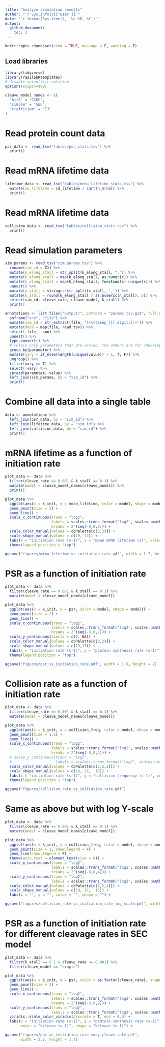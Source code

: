 ```yaml
---
title: "Analyze simulation results"
author: "`r Sys.info()[['user']]`"
date: "`r format(Sys.time(), '%d %B, %Y')`"
output: 
  github_document:
    toc: 2
---
```


```r
knitr::opts_chunk$set(echo = TRUE, message = F, warning = F)
```

## Load libraries
```r
library(tidyverse)
library(rasilabRtemplates)
# disable scientific notation
options(scipen=999)

cleave_model_names <- c(
  "hit5" = "CSEC",
  "simple" = "SEC",
  "trafficjam" = "TJ"
)
```

# Read protein count data

```r
psr_data <- read_tsv("tables/psr_stats.tsv") %>% 
  print()
```

# Read mRNA lifetime data

```r
lifetime_data <- read_tsv("tables/mrna_lifetime_stats.tsv") %>% 
  mutate(se_lifetime = sd_lifetime / sqrt(n_mrna)) %>% 
  print()
```

# Read mRNA lifetime data

```r
collision_data <- read_tsv("tables/collision_stats.tsv") %>% 
  print()
```

# Read simulation parameters

```r
sim_params <- read_tsv("sim.params.tsv") %>% 
  rename(sim_id = X1) %>% 
  mutate(k_elong_stall = str_split(k_elong_stall, ",")) %>%
  mutate(k_elong_stall = map(k_elong_stall, as.numeric)) %>%
  mutate(k_elong_stall = map(k_elong_stall, function(x) unique(x))) %>%
  unnest() %>%
  mutate(x_stall = stringr::str_split(x_stall, ',')) %>%
  mutate(k_stall = round(k_elong_stall / as.numeric(n_stall), 2)) %>%
  select(sim_id, cleave_rate, cleave_model, k_stall) %>%
  print()

annotations <- list.files("output/", pattern = "params.tsv.gz$", full.names = T) %>%
  enframe("sno", "file") %>%
  mutate(sim_id = str_extract(file, "(?<=tasep_)[[:digit:]]+")) %>%
  mutate(data = map(file, read_tsv)) %>%
  select(-file, -sno) %>%
  unnest() %>%
  type_convert() %>%
  # retain only parameters that are varied, the others are for checking
  group_by(parameter) %>%
  mutate(vary = if_else(length(unique(value)) > 1, T, F)) %>%
  ungroup() %>%
  filter(vary == T) %>%
  select(-vary) %>%
  spread(parameter, value) %>%
  left_join(sim_params, by = "sim_id") %>%
  print()
```

# Combine all data into a single table

```r
data <- annotations %>% 
  left_join(psr_data, by = "sim_id") %>% 
  left_join(lifetime_data, by = "sim_id") %>% 
  left_join(collision_data, by = "sim_id") %>% 
  print()
```

# mRNA lifetime as a function of initiation rate 

```r
plot_data <- data %>% 
  filter(cleave_rate == 0.001 & k_stall == 0.1) %>%
  mutate(model = cleave_model_names[cleave_model]) %>%
  print()

plot_data %>%
  ggplot(aes(x = k_init, y = mean_lifetime, color = model, shape = model)) +
  geom_point(size = 2) +
  geom_line() +
  scale_x_continuous(trans = "log2",
                     labels = scales::trans_format("log2", scales::math_format(2^.x)),
                     breaks = 2^(seq(-8,0,2))) +
  scale_color_manual(values = cbPalette[c(3,2)]) +
  scale_shape_manual(values = c(19, 17)) +
  labs(x = "initiation rate (s-1)", y = "mean mRNA lifetime (s)", color = "", shape = "") +
  theme(legend.position = "top")

ggsave("figures/mrna_lifetime_vs_initiation_rate.pdf", width = 1.7, height = 2)
```

# PSR as a function of initiation rate

```r
plot_data <- data %>% 
  filter(cleave_rate == 0.001 & k_stall == 0.1) %>% 
  mutate(model = cleave_model_names[cleave_model]) 

plot_data %>%
  ggplot(aes(x = k_init, y = psr, color = model, shape = model)) +
  geom_point(size = 2) +
  geom_line() +
  scale_x_continuous(trans = "log2",
                     labels = scales::trans_format("log2", scales::math_format(2^.x)),
                     breaks = 2^(seq(-8,0,2))) +
  scale_y_continuous(limits = c(0, NA)) +
  scale_color_manual(values = cbPalette[c(3,2)]) +
  scale_shape_manual(values = c(19,17)) +
  labs(x = "initiation rate (s-1)", y = "protein synthesis rate (s-1)", color = "", shape = "") +
  theme(legend.position = "top")

ggsave("figures/psr_vs_initiation_rate.pdf", width = 1.6, height = 2)
```

# Collision rate as a function of initiation rate 

```r
plot_data <- data %>% 
  filter(cleave_rate == 0.001 & k_stall == 0.1) %>% 
  mutate(model = cleave_model_names[cleave_model]) 

plot_data %>%
  ggplot(aes(x = k_init, y = collision_freq, color = model, shape = model)) +
  geom_point(size = 1.5) +
  geom_line() +
  scale_x_continuous(trans = "log2",
                     labels = scales::trans_format("log2", scales::math_format(2^.x)),
                     breaks = 2^(seq(-8,0,4))) +
  # scale_y_continuous(trans = "log2",
  #                    labels = scales::trans_format("log2", scales::math_format(2^.x))) +
  scale_color_manual(values = cbPalette[c(3,2,1)]) +
  scale_shape_manual(values = c(19, 17,  16)) +
  labs(x = "initiation rate (s-1)", y = "collision frequency (s-1)", color = "", shape = "") +
  theme(legend.position = "top")

ggsave("figures/collision_rate_vs_initiation_rate.pdf")
```

# Same as above but with log Y-scale

```r
plot_data <- data %>% 
  filter(cleave_rate == 0.001 & k_stall == 0.1) %>% 
  mutate(model = cleave_model_names[cleave_model]) 

plot_data %>%
  ggplot(aes(x = k_init, y = collision_freq, color = model, shape = model)) +
  geom_point(size = 1, show.legend = F) +
  geom_line(show.legend = F) +
  theme(axis.text = element_text(size = 6)) +
  scale_x_continuous(trans = "log2",
                     labels = scales::trans_format("log2", scales::math_format(2^.x)),
                     breaks = 2^(seq(-8,0,4))) +
  scale_y_continuous(trans = "log2",
                     labels = scales::trans_format("log2", scales::math_format(2^.x))) +
  scale_color_manual(values = cbPalette[c(3,2,1)]) +
  scale_shape_manual(values = c(19, 17,  16)) +
  labs(x = "", y = "", color = "", shape = "") +

ggsave("figures/collision_rate_vs_initiation_rate_log_scale.pdf", width=0.8, height=0.8)
```

# PSR as a function of initiation rate for different cleavage rates in SEC model

```r
plot_data <- data %>% 
  filter(k_stall == 0.1 & cleave_rate <= 0.001) %>% 
  filter(cleave_model == "simple")

plot_data %>%
  ggplot(aes(x = k_init, y = psr, color = as.factor(cleave_rate), shape = as.factor(cleave_rate))) +
  geom_point(size = 2) +
  geom_line() +
  scale_x_continuous(trans = "log2",
                     labels = scales::trans_format("log2", scales::math_format(2^.x)),
                     breaks = 2^(seq(-8,0,2))) +
  scale_y_continuous(trans = "log2",
                     labels = scales::trans_format("log2", scales::math_format(2^.x))) +
  viridis::scale_color_viridis(discrete = T, end = 0.9) +
  labs(x = "initiation rate (s-1)", y = "protein synthesis rate (s-1)", 
       color = "kcleave (s-1)", shape = "kcleave (s-1)") +

ggsave("figures/psr_vs_initiation_rate_vary_cleave_rate.pdf", 
       width = 2.5, height = 1.7)
```
